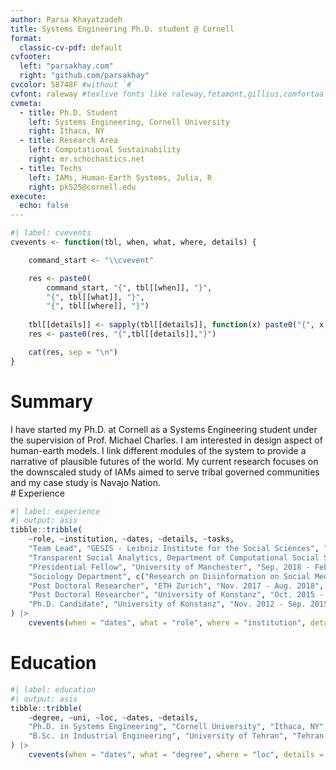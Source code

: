 ```yaml
---
author: Parsa Khayatzadeh
title: Systems Engineering Ph.D. student @ Cornell 
format:
  classic-cv-pdf: default
cvfooter:
  left: "parsakhay.com"
  right: "github.com/parsakhay"
cvcolor: 58748F #without `#`
cvfont: raleway #texlive fonts like raleway,fetamont,gillius,comfortaa
cvmeta:
  - title: Ph.D. Student
    left: Systems Engineering, Cornell University
    right: Ithaca, NY
  - title: Research Area
    left: Computational Sustainability
    right: mr.schochastics.net
  - title: Techs
    left: IAMs, Human-Earth Systems, Julia, R
    right: pk525@cornell.edu
execute:
  echo: false
---
```


```r
#| label: cvevents
cvevents <- function(tbl, when, what, where, details) {

    command_start <- "\\cvevent"

    res <- paste0(
        command_start, "{", tbl[[when]], "}", 
        "{", tbl[[what]], "}",
        "{", tbl[[where]], "}")
    
    tbl[[details]] <- sapply(tbl[[details]], function(x) paste0("{", x, "}", collapse = ","))
    res <- paste0(res, "{",tbl[[details]],"}")

    cat(res, sep = "\n")
}
```

# Summary

I have started my Ph.D. at Cornell as a Systems Engineering student under the supervision of Prof. Michael Charles. I am interested in design aspect of human-earth models. I link different modules of the system to provide a narrative of plausible futures of the world. My current research focuses on the downscaled study of IAMs aimed to serve tribal governed communities and my case study is Navajo Nation.  
# Experience


```r
#| label: experience
#| output: asis
tibble::tribble(
    ~role, ~institution, ~dates, ~details, ~tasks,
    "Team Lead", "GESIS - Leibniz Institute for the Social Sciences", "Mar. 2022 - Present",
    "Transparent Social Analytics, Department of Computational Social Science", c("Coordination of a project to build an Open Science platform with reusable code and tutorials", "Research on Open Science Practices", "Implementation of tools to enhance reproducibility and facilitate research with digital data in R"),
    "Presidential Fellow", "University of Manchester", "Sep. 2018 - Feb. 2022",
    "Sociology Department", c("Research on Disinformation on Social Media", "Analyses of large scale and unstructured data sets with R, Python and Bash"),
    "Post Doctoral Researcher", "ETH Zurich", "Nov. 2017 - Aug. 2018", "Chair of Social Networks", c("Developing new methods to analyze social networks", "Implementing methods in libraries", "Gathering and analyzing large datsets from Social Media APIs"),
    "Post Doctoral Researcher", "University of Konstanz", "Oct. 2015 - Oct. 2017", "Department of Computer & Information Science", c("Developing new methods to analyze social networks", "Implementing methods in libraries", "Webscraping and harmonizing a large corpus of football data"),
    "Ph.D. Candidate", "University of Konstanz", "Nov. 2012 - Sep. 2015", "Department of Computer & Information Science", c("Developing new methods to analyze social networks", "Implementing methods in libraries")
) |>
    cvevents(when = "dates", what = "role", where = "institution", details = "tasks")
```

# Education

```r
#| label: education
#| output: asis
tibble::tribble(
    ~degree, ~uni, ~loc, ~dates, ~details,
    "Ph.D. in Systems Engineering", "Cornell University", "Ithaca, NY", "Aug. 2023 - Current", c("Thesis: A Positional Approach for Network Centrality", "Developed and implemented new methods to assess network centrality"),
    "B.Sc. in Industrial Engineering", "University of Tehran", "Tehran, Iran", "Aug. 2018 - Jul. 2022", c("Thesis: PV vs. CSP: a solar renewable technology review and electricity cost analysis based on improvised LCOE", "Implementation and comparison of different clustering algorithms using Matlab")
) |>
    cvevents(when = "dates", what = "degree", where = "loc", details = "details")
```
